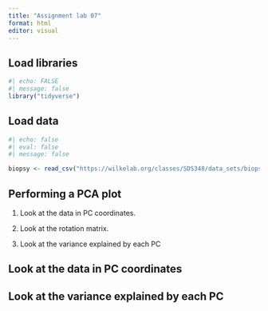 ```yaml
---
title: "Assignment lab 07"
format: html
editor: visual
---
```


## Load libraries 

```r
#| echo: FALSE
#| message: false
library("tidyverse")
```

## Load data 

```r
#| echo: false 
#| eval: false
#| message: false

biopsy <- read_csv("https://wilkelab.org/classes/SDS348/data_sets/biopsy.csv")

```

## Performing a PCA plot 

1.  Look at the data in PC coordinates.

2.  Look at the rotation matrix.

3.  Look at the variance explained by each PC

## Look at the data in PC coordinates

## 

## Look at the variance explained by each PC
